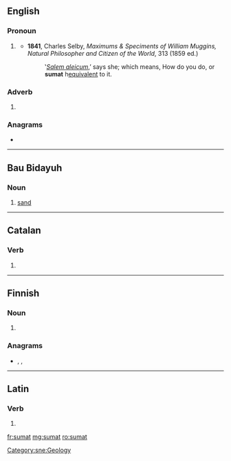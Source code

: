 ==English==

===Pronoun===
{{en-pronoun}}

# {{lb|en|British|dialectal|obsolete}} {{alternative form of|summat|lang=en}}
#* '''1841''', Charles Selby, ''Maximums & Speciments of William Muggins, Natural Philosopher and Citizen of the World'', 313 (1859 ed.)
#*: ‛''[[salaam alaikum|Salem aleicum]]'',’ says she; which means, How do you do, or '''sumat''' h[[equivalent]] to it.

===Adverb===
{{en-adv|-}}

# {{lb|en|British|dialectal|obsolete}} {{alternative form of|summat|lang=en}}

===Anagrams===
* {{l|en|musta}}

----

==Bau Bidayuh==

===Noun===
{{head|sne|noun}}

# [[sand]] {{gloss|finely ground rock}}

[[Category:sne:Geology]]

----

==Catalan==

===Verb===
{{head|ca|verb form}}

# {{ca-verb form of|m=ptc|t=past|sumar}}

----

==Finnish==

===Noun===
{{head|fi|noun form}}

# {{plural of|suma|lang=fi}}

===Anagrams===
* {{l|fi|masut}}, {{l|fi|musat}}, {{l|fi|musta}}

----

==Latin==

===Verb===
{{la-verb-form|sūmat}}

# {{inflection of|sūmō||3|s|pres|actv|subj|lang=la}}

[[fr:sumat]]
[[mg:sumat]]
[[ro:sumat]]